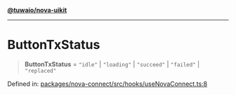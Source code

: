 [**@tuwaio/nova-uikit**](../../../../README.md)

***

# ButtonTxStatus

> **ButtonTxStatus** = `"idle"` \| `"loading"` \| `"succeed"` \| `"failed"` \| `"replaced"`

Defined in: [packages/nova-connect/src/hooks/useNovaConnect.ts:8](https://github.com/TuwaIO/nova-uikit/blob/7f0ff6ef37314bbc0683c9566de3b0a1bfe718dc/packages/nova-connect/src/hooks/useNovaConnect.ts#L8)
